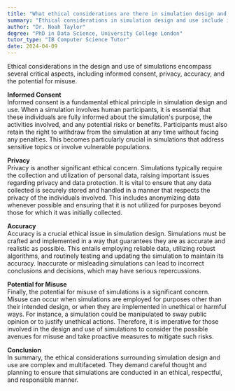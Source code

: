 ```yaml
---
title: "What ethical considerations are there in simulation design and use?"
summary: "Ethical considerations in simulation design and use include informed consent, privacy, accuracy, and potential misuse of the simulation."
author: "Dr. Noah Taylor"
degree: "PhD in Data Science, University College London"
tutor_type: "IB Computer Science Tutor"
date: 2024-04-09
---
```


Ethical considerations in the design and use of simulations encompass several critical aspects, including informed consent, privacy, accuracy, and the potential for misuse.

**Informed Consent**  
Informed consent is a fundamental ethical principle in simulation design and use. When a simulation involves human participants, it is essential that these individuals are fully informed about the simulation's purpose, the activities involved, and any potential risks or benefits. Participants must also retain the right to withdraw from the simulation at any time without facing any penalties. This becomes particularly crucial in simulations that address sensitive topics or involve vulnerable populations.

**Privacy**  
Privacy is another significant ethical concern. Simulations typically require the collection and utilization of personal data, raising important issues regarding privacy and data protection. It is vital to ensure that any data collected is securely stored and handled in a manner that respects the privacy of the individuals involved. This includes anonymizing data whenever possible and ensuring that it is not utilized for purposes beyond those for which it was initially collected.

**Accuracy**  
Accuracy is a crucial ethical issue in simulation design. Simulations must be crafted and implemented in a way that guarantees they are as accurate and realistic as possible. This entails employing reliable data, utilizing robust algorithms, and routinely testing and updating the simulation to maintain its accuracy. Inaccurate or misleading simulations can lead to incorrect conclusions and decisions, which may have serious repercussions.

**Potential for Misuse**  
Finally, the potential for misuse of simulations is a significant concern. Misuse can occur when simulations are employed for purposes other than their intended design, or when they are implemented in unethical or harmful ways. For instance, a simulation could be manipulated to sway public opinion or to justify unethical actions. Therefore, it is imperative for those involved in the design and use of simulations to consider the possible avenues for misuse and take proactive measures to mitigate such risks.

**Conclusion**  
In summary, the ethical considerations surrounding simulation design and use are complex and multifaceted. They demand careful thought and planning to ensure that simulations are conducted in an ethical, respectful, and responsible manner.
    